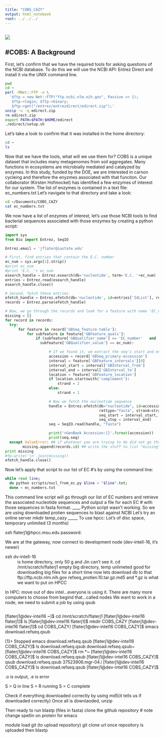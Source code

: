 ```yaml
---
title: "COBS_CAZY"
output: html_notebook
root: ../../../
---
```

![](images/COBSPIC.png)
------
#COBS: A Background
------
First, let's confirm that we have the required tools for asking questions of the NCBI database. To do this we will use the NCBI API: Entrez Direct and install it via the UNIX command line. 
```bash
pwd
cd ~
perl -MNet::FTP -e \
  '$ftp = new Net::FTP("ftp.ncbi.nlm.nih.gov", Passive => 1);
   $ftp->login; $ftp->binary;
   $ftp->get("/entrez/entrezdirect/edirect.zip");'
unzip -u -q edirect.zip
rm edirect.zip
export PATH=$PATH:$HOME/edirect
./edirect/setup.sh
```
Let's take a look to confirm that it was installed in the home directory:
```bash
cd ~
ls
```
Now that we have the tools, what will we use them for? COBS is a unique dataset that includes many metagenomes from soil aggregates. Many functions in ecosystems are microbially mediated and catalyzed by enzymes. In this study, funded by the DOE, we are interested in carnon cycleing and therefore the enyzmes associated with that funciton. Our collaborator (Kirsten Hofmockel) has identified a few enzymes of interest for our system. The list of enzymes is contained in a text file: ec_numbers.txt
Let's navigate to that directory and take a look:
```bash
cd ~/Documents/COBS_CAZY
cat ec_numbers.txt
```
We now have a list of enzymes of interest, let's use those NCBI tools to find bacterial sequences associated with those enzymes by creating a python script:  
```python
import sys
from Bio import Entrez, SeqIO

Entrez.email = 'jflater@iastate.edu'

# First, find entries that contain the E.C. number
ec_num = sys.argv[1].strip()
#print ec_num
#print 'E.C. '+ ec_num
esearch_handle = Entrez.esearch(db='nucleotide', term='E.C. '+ec_num)
entries = Entrez.read(esearch_handle)
esearch_handle.close()

# Second, fetch these entries
efetch_handle = Entrez.efetch(db='nucleotide', id=entries['IdList'], rettype='gb', retmode='xml') 
records = Entrez.parse(efetch_handle)

# Now, we go through the records and look for a feature with name 'EC_number'
missing = []
for record in records:
  try:
      for feature in record['GBSeq_feature-table']:
          for subfeature in feature['GBFeature_quals']:
              if (subfeature['GBQualifier_name'] == 'EC_number'   and
                subfeature['GBQualifier_value'] == ec_num):

                    # If we found it, we extract the seq's start and end
                    accession = record['GBSeq_primary-accession']
                    interval = feature['GBFeature_intervals'][0]
                    interval_start = interval['GBInterval_from']
                    interval_end = interval['GBInterval_to']
                    location = feature['GBFeature_location']
                    if location.startswith('complement'):
                        strand = 2
                    else:
                        strand = 1

                    # Now we fetch the nucleotide sequence
                    handle = Entrez.efetch(db="nucleotide", id=accession,
                                           rettype="fasta", strand=strand,
                                           seq_start = interval_start,
                                           seq_stop = interval_end)
                    seq = SeqIO.read(handle, "fasta")

                    print('>GenBank Accession:{}'.format(accession))
                    print(seq.seq)
  except ValueError: ## if whatever you are trying to do did not go through
        missing.append(records.id) ## write the stuff to list "missing"
print missing
#fp.write('\n'.join(missing))
efetch_handle.close()
```
Now let's apply that script to our list of EC #'s by using the command line:
```bash
while read line;     
  do python scripts/nucl_from_ec.py $line > "$line".txt;    
  done < ec_numbers.txt
```
This command line script will go through our list of EC numbers and retrieve the associated nucleotide sequences and output a file for each EC # with those sequences in fasta format. 
____
Python script wasn't working. So we are using downloaded protien sequences to blast against NCBI 
Let's try an online server 
mkdir temp_cazy
_____
To use hpcc:
Lot's of disc space, temporary unlimited (3 months)

ssh flaterj1@hpcc.msu.edu
password:

We are at the gateway, now connect to development node (dev-intell-16, it's newer)

ssh dv-intell-16
~ is home directory, only 50 g and Jin can't see it.
cd /mnt/scratch/flaterj1
empty big directory, temp unlimeted good for downloading big files for a short time
now lets download db to that  ftp://ftp.ncbi.nlm.nih.gov
refseq_protien.10.tar.gz.md5 and *.gz is what we want to put on HPCC

In HPC: move out of dev intel...everyone is using it. There are many more computers to choose from begind that...called nodes
We want to work in a node, we need to submit a job by using qsub
```bash

```

[flaterj1@dev-intel16 ~]$ cd /mnt/scratch/flaterj1
[flaterj1@dev-intel16 flaterj1]$ ls
[flaterj1@dev-intel16 flaterj1]$ mkdir COBS_CAZY
[flaterj1@dev-intel16 flaterj1]$ cd COBS_CAZY/
[flaterj1@dev-intel16 COBS_CAZY]$ emacs download.refseq.qsub

[1]+  Stopped                 emacs download.refseq.qsub
[flaterj1@dev-intel16 COBS_CAZY]$ ls
download.refseq.qsub  download.refseq.qsub~
[flaterj1@dev-intel16 COBS_CAZY]$ rm *~
[flaterj1@dev-intel16 COBS_CAZY]$ ls
download.refseq.qsub
[flaterj1@dev-intel16 COBS_CAZY]$ qsub download.refseq.qsub
37523906.mgr-04.i
[flaterj1@dev-intel16 COBS_CAZY]$ ls
download.refseq.qsub
[flaterj1@dev-intel16 COBS_CAZY]$

.o is output, .e is error

S = Q in line
S = R running
S = C complete

Check if everything downloaded correctly by using md5(it tells us if downloaded correctly)
Once all is downlaoded, unzip



Then ready to run blastp (files in fasta) clone the github repository
# note change spellin on protein for emacs

module load git (to upload repository)
git clone url
once repository is uploaded then blastp


